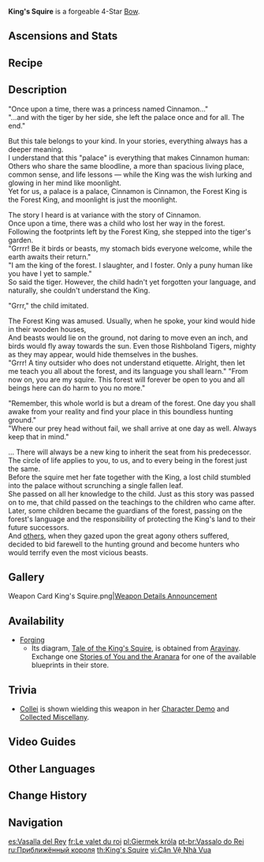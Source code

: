{{Weapon Infobox
|id             = 15417
|image          = <gallery>
Weapon King's Squire.png|Base
Weapon King's Squire 2nd.png|2nd Ascension
</gallery>
|type           = Bow
|quality        = 4
|series         = Aranara
|obtain         = Forging
|diagram        = {{Sold By|Tale of the King's Squire}}
|base_atk       = 41
|2nd_stat_type  = ATK
|2nd_stat       = 12%
|passive        = Labyrinth Lord's Instruction
|effect         = Obtain the Teachings of the Forest effect when unleashing [[Elemental Skill]]s and [[Elemental Burst|Bursts]], increasing [[Elemental Mastery]] by (var1) for 12s. This effect will be removed when switching characters. When the Teachings of the Forest effect ends or is removed, it will deal (var2)% of [[ATK]] as DMG to 1 nearby opponent. The Teachings of the Forest effect can be triggered once every 20s.
|eff_rank1_var1 = 60
|eff_rank2_var1 = 80
|eff_rank3_var1 = 100
|eff_rank4_var1 = 120
|eff_rank5_var1 = 140
|eff_rank1_var2 = 100
|eff_rank2_var2 = 120
|eff_rank3_var2 = 140
|eff_rank4_var2 = 160
|eff_rank5_var2 = 180
|eff_att1       = Elemental Skill
|eff_att2       = Elemental Burst
|eff_att3       = Elemental Mastery
|scale_att1     = ATK
}}
{{Description|It has taken on the shape of a bow that can shoot the enemies of the forest down.}}
'''King's Squire''' is a forgeable 4-Star [[Bow]].

==Ascensions and Stats==
{{Weapon Ascensions and Stats
|ascendMat1 = Echo of Scorching Might
|ascendMat2 = Remnant Glow of Scorching Might
|ascendMat3 = Dream of Scorching Might
|ascendMat4 = Olden Days of Scorching Might
|bossMat1   = Inactivated Fungal Nucleus
|bossMat2   = Dormant Fungal Nucleus
|bossMat3   = Robust Fungal Nucleus
|commonMat1 = Firm Arrowhead
|commonMat2 = Sharp Arrowhead
|commonMat3 = Weathered Arrowhead
}}

==Recipe==
{{Recipe
|type = Forging
|Midlander Bow Billet = 1
|Crystal Chunk = 50
|White Iron Chunk = 50
|Mora = 500
|time = 10s
|sort = Midlander Bow Billet;Crystal Chunk;White Iron Chunk;Mora
}}

==Description==
"Once upon a time, there was a princess named Cinnamon..."<br />
"...and with the tiger by her side, she left the palace once and for all. The end."

But this tale belongs to your kind. In your stories, everything always has a deeper meaning.<br />
I understand that this "palace" is everything that makes Cinnamon human:<br />
Others who share the same bloodline, a more than spacious living place, common sense, and life lessons — while the King was the wish lurking and glowing in her mind like moonlight.<br />
Yet for us, a palace is a palace, Cinnamon is Cinnamon, the Forest King is the Forest King, and moonlight is just the moonlight.

The story I heard is at variance with the story of Cinnamon.<br />
Once upon a time, there was a child who lost her way in the forest. Following the footprints left by the Forest King, she stepped into the tiger's garden.<br />
"Grrrr! Be it birds or beasts, my stomach bids everyone welcome, while the earth awaits their return."<br />
"I am the king of the forest. I slaughter, and I foster. Only a puny human like you have I yet to sample."<br />
So said the tiger. However, the child hadn't yet forgotten your language, and naturally, she couldn't understand the King.

"Grrr," the child imitated.

The Forest King was amused. Usually, when he spoke, your kind would hide in their wooden houses,<br />
And beasts would lie on the ground, not daring to move even an inch, and birds would fly away towards the sun. Even those Rishboland Tigers, mighty as they may appear, would hide themselves in the bushes.<br />
"Grrr! A tiny outsider who does not understand etiquette. Alright, then let me teach you all about the forest, and its language you shall learn."
"From now on, you are my squire. This forest will forever be open to you and all beings here can do harm to you no more."

"Remember, this whole world is but a dream of the forest. One day you shall awake from your reality and find your place in this boundless hunting ground."<br />
"Where our prey head without fail, we shall arrive at one day as well. Always keep that in mind."

...
There will always be a new king to inherit the seat from his predecessor. The circle of life applies to you, to us, and to every being in the forest just the same.<br />
Before the squire met her fate together with the King, a lost child stumbled into the palace without scrunching a single fallen leaf.<br />
She passed on all her knowledge to the child. Just as this story was passed on to me, that child passed on the teachings to the children who came after.<br />
Later, some children became the guardians of the forest, passing on the forest's language and the responsibility of protecting the King's land to their future successors.<br />
And [[Viridescent|others]], when they gazed upon the great agony others suffered, decided to bid farewell to the hunting ground and become hunters who would terrify even the most vicious beasts.
<!--
==Preview==
{{LoopOgv
|size=380px
|video=Weapon King's Squire Passive.ogv
|gif=Weapon King's Squire Passive.gif
}}
-->

==Gallery==
<gallery>
<!--Weapon King's Squire 3D.png|Full Weapon-->
<!--Weapon King's Squire 2nd 3D.png|2nd Ascension Phase Full Weapon-->
Weapon Card King's Squire.png|[https://www.hoyolab.com/article/7131929 Weapon Details Announcement]
</gallery>

==Availability==
* [[Forging]]
** Its diagram, [[Tale of the King's Squire]], is obtained from [[Aravinay]]. Exchange one [[Stories of You and the Aranara]] for one of the available blueprints in their store.

==Trivia==
* [[Collei]] is shown wielding this weapon in her [[Character Demo]] and [[Collected Miscellany]].

==Video Guides==
{{EVT
|video1   = https://youtu.be/IUTuWwQq454
|caption1 = How To Get: King's Squire Blueprint
}}

==Other Languages==
{{Flex|
===Weapon===
{{Other Languages
|en      = King's Squire
|zhs     = 王下近侍
|zhs_rm  = Wángxià Jìnshì
|zht     = 王下近侍
|zht_rm  = Wángxià Jìnshì
|zh_tl   = King's Attendant
|ja      = 王の近侍
|ja_rm   = Ou no Kinji
|ja_tl   = King's Attendant
|ko      = {{tt|왕|王}}의 {{tt|측근|側近}}
|ko_rm   = Wang-ui Cheukgeun
|ko_tl   = King's Palace Guard
|es      = Vasalla del Rey
|es_tl   = King's Vassal
|es_note = ''Vasalla'' is a feminine term.
|fr      = Le valet du roi
|fr_tl   = The King's Valet
|ru      = Приближённый короля
|ru_tl   = King's Retainer
|th      = King's Squire
|vi      = {{tt|Cận Vệ|近衛}} Nhà Vua
|vi_tl   = King's Royal Guard
|de      = Gefolgsfrau des Königs
|de_tl   = Liegewoman of the King
|id      = King's Squire
|pt      = Vassalo do Rei
|pt_tl   = 
|tr      = Kralın Yaveri
|tr_tl   = 
|it      = Scudiere del re
|it_tl   = King's Squire
}}
|
===Passive===
{{Other Languages
|en      = Labyrinth Lord's Instruction
|zhs     = 迷宫之王的教导
|zhs_rm  = Mígōng zhī Wáng de Jiàodǎo
|zht     = 迷宮之王的教導
|zht_rm  = Mígōng zhī Wáng de Jiàodǎo
|zh_tl   = Labyrinth King's Teachings
|ja      = 迷宮の王の教え
|ja_rm   = Meikyuu no Ou no Oshie
|ja_tl   = Labyrinth King's Teachings
|ko      = 미궁의 왕의 가르침
|ko_rm   = Migung-ui Wang-ui Gareuchim
|ko_tl   = Labyrinth King's Teachings
|es      = Enseñanzas del Rey del Laberinto
|es_tl   = Teachings of the King of the Labyrinth
|fr      = Instruction du seigneur du labyrinthe
|fr_tl   = Labyrinth Lord's Instruction
|ru      = Учения владыки лабиринта
|ru_tl   = Labyrinth Lord's Teachings
|th      = Labyrinth Lord's Instruction
|vi      = Chỉ Dẫn Của Vua Mê Cung
|vi_tl   = 
|de      = Lehren des Labyrinthkönigs
|de_tl   = 
|id      = Labyrinth Lord's Instruction
|pt      = Instruções do Rei do Labirinto
|pt_tl   = 
|tr      = Labirent Hakiminin Yönergesi
|tr_tl   = 
|it      = Istruzioni del Signore del labirinto
|it_tl   = 
}}
}}

==Change History==
{{Change History|3.0}}

==Navigation==
{{Weapons by Series Navbox|series=Aranara}}
{{Weapon Navbox|Bows}}

[[es:Vasalla del Rey]]
[[fr:Le valet du roi]]
[[pl:Giermek króla]]
[[pt-br:Vassalo do Rei]]
[[ru:Приближённый короля]]
[[th:King's Squire]]
[[vi:Cận Vệ Nhà Vua]]